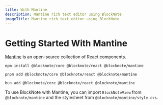 ```yaml
---
title: With Mantine
description: Mantine rich text editor using BlockNote
imageTitle: Mantine rich text editor using BlockNote
---
```


# Getting Started With Mantine

[Mantine](https://mantine.dev/) is an open-source collection of React components.

```console tab="npm"
npm install @blocknote/core @blocknote/react @blocknote/mantine
```

```console tab="pnpm"
pnpm add @blocknote/core @blocknote/react @blocknote/mantine
```

```console tab="bun"
bun add @blocknote/core @blocknote/react @blocknote/mantine
```

To use BlockNote with Mantine, you can import `BlockNoteView` from `@blocknote/mantine` and the stylesheet from `@blocknote/mantine/style.css`.

<Example name="basic/minimal" />
